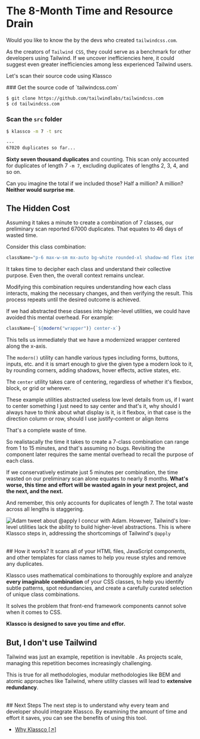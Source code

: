 

# The 8-Month Time and Resource Drain


Would you like to know the <Red text="time and effort that was wasted" /> by the devs who
created `tailwindcss.com`.

As the creators of `Tailwind CSS`, they could serve as a benchmark for other
developers using Tailwind. If we uncover inefficiencies here, it could suggest
even greater inefficiencies among less experienced Tailwind users.

Let's scan their source code using Klassco

<Steps>
### Get the source code of `tailwindcss.com`

```bash
$ git clone https://github.com/tailwindlabs/tailwindcss.com
$ cd tailwindcss.com
```

### Scan the `src` folder

```bash {4}
$ klassco -m 7 -t src

---
67020 duplicates so far...
```
</Steps>

**Sixty seven thousand duplicates** and counting. This scan only accounted for
duplicates of length 7 `-m 7`, excluding duplicates of lengths 2, 3, 4, and so
on.

Can you imagine the total if we included those? Half a million? A million?
**Neither would surprise me**.


## The Hidden Cost
Assuming it takes a minute to create a combination of 7 classes, our
preliminary scan reported 67000 duplicates. That equates to 46 days of wasted
time.

Consider this class combination:

```js
className="p-6 max-w-sm mx-auto bg-white rounded-xl shadow-md flex items-center space-x-4"
```

It takes time to decipher each class and understand their collective purpose.
Even then, the overall context remains unclear.

Modifying this combination requires understanding how each class interacts,
making the necessary changes, and then verifying the result. This process
repeats until the desired outcome is achieved.

If we had abstracted these classes into higher-level utilities, we could have
avoided this mental overhead. For example:

```js
className={`${modern("wrapper")} center-x`}
```

This tells us immediately that we have a modernized wrapper centered along the
x-axis.

The `modern()` utility can handle various types including forms, buttons,
inputs, etc. and it is smart enough to give the given type a modern look to
it, by rounding corners, adding shadows, hover effects, active states, etc.

The `center` utility takes care of centering, regardless of whether it's
flexbox, block, or grid or wherever.

These example utilities abstracted useless low level details from us, if I
want to center something I just need to say center and that's it, why should I
always have to think about what display is it, is it flexbox, in that case is
the direction column or row, should I use justify-content or align items

That's a complete waste of time.

So realistacally the time it takes to create a 7-class combination can range from 1 to 15
minutes, and that's assuming no bugs. Revisiting the component later requires
the same mental overhead to recall the purpose of each class.

If we conservatively estimate just 5 minutes per combination, the time wasted
on our preliminary scan alone equates to nearly 8 months. **What's worse, this
time and effort will be wasted again in your next project, and the next, and
the next.**

And remember, this only accounts for duplicates of length 7. The total waste
across all lengths is staggering.


![Adam tweet about @apply](../public/adam-tweet.png)
I concur with Adam. However, Tailwind's low-level utilities lack the ability
to build higher-level abstractions. This is where Klassco steps in, addressing
the shortcomings of Tailwind's `@apply`


<br />
## How it works?
It scans all of your HTML files, JavaScript components, and other
templates for class names to help you reuse styles and remove any duplicates.

Klassco uses mathematical combinations to thoroughly explore and analyze
**every imaginable combination** of your CSS classes, to help you identify
subtle patterns, spot redundancies, and create a carefully curated selection
of unique class combinations.

It solves the problem that front-end framework components cannot solve when it
comes to CSS.

**Klassco is designed to save you time and effor.**


## But, I don't use Tailwind
Tailwind was just an example, repetition is inevitable . As projects scale,
managing this repetition becomes increasingly challenging.

This is true for all methodologies, modular methodologies like BEM and atomic
approaches like Tailwind, where utility classes will lead to **extensive
redundancy**.


<br />
## Next Steps
The next step is to understand why every team and developer should integrate
Klassco. By examining the amount of time and effort it saves, you can see the
benefits of using this tool.

- [Why Klassco [&#8599;]](../core-concepts/why-klassco)
